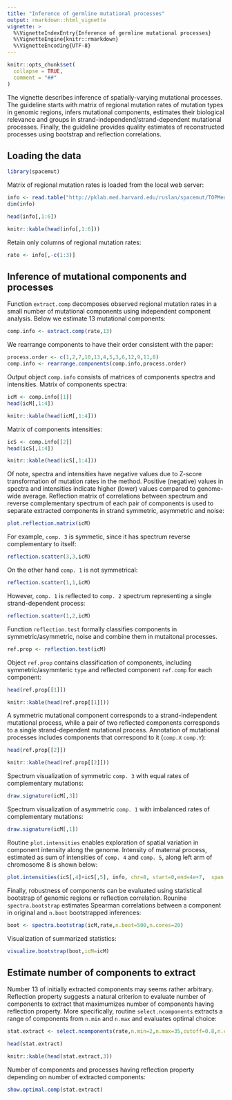 ```yaml
---
title: "Inference of germline mutational processes"
output: rmarkdown::html_vignette
vignette: >
  %\VignetteIndexEntry{Inference of germline mutational processes}
  %\VignetteEngine{knitr::rmarkdown}
  %\VignetteEncoding{UTF-8}
---
```


```r
knitr::opts_chunk$set(
  collapse = TRUE,
  comment = "##"
)
```

The vignette describes inference of spatially-varying mutational processes. The guideline starts with matrix of regional mutation rates of mutation types in genomic regions, infers mutational components, estimates their biological relevance and groups in strand-independend/strand-dependent mutational processes. Finally, the guideline provides quality estimates of reconstructed processes using bootstrap and reflection correlations. 

## Loading the data

```r
library(spacemut)
```

Matrix of regional mutation rates is loaded from the local web server:

```r
info <- read.table("http://pklab.med.harvard.edu/ruslan/spacemut/TOPMed.30kb.txt",header=TRUE)
dim(info)
```

```r
head(info[,1:6])
```

```r
knitr::kable(head(info[,1:6]))
```

Retain only columns of regional mutation rates:
```r
rate <- info[,-c(1:3)]
```

## Inference of mutational components and processes

Function `extract.comp` decomposes observed regional mutation rates in a small number of mutational components using independent component analysis. Below we estimate 13 mutational components:

```r
comp.info <- extract.comp(rate,13)
```

We rearrange components to have their order consistent with the paper:
```r
process.order <- c(1,2,7,10,13,4,5,3,6,12,9,11,8)
comp.info <- rearrange.components(comp.info,process.order)
```


Output object `comp.info` consists of matrices of components spectra  and intensities. Matrix of components spectra:

```r
icM <- comp.info[[1]]
head(icM[,1:4])
```

```r
knitr::kable(head(icM[,1:4]))
```

Matrix of components intensities:

```r
icS <- comp.info[[2]]
head(icS[,1:4])
```

```r
knitr::kable(head(icS[,1:4]))
```


Of note, spectra and intensities have negative values due to Z-score transformation of mutation rates in the method. Positive (negative) values in spectra and intensities indicate higher (lower) values compared to genome-wide average.
Reflection matrix of correlations between spectrum and reverse complementary spectrum of each pair of components is used to separate extracted components in strand symmetric, asymmetric and noise:

```r
plot.reflection.matrix(icM)
```


For example, `comp. 3` is symmetic, since it has spectrum reverse complementary to itself:

```r
reflection.scatter(3,3,icM)
```


On the other hand `comp. 1` is not symmetrical:
```r
reflection.scatter(1,1,icM)
```

However, `comp. 1` is reflected to `comp. 2` spectrum representing a single strand-dependent process:

```r
reflection.scatter(1,2,icM)
```

Function `reflection.test` formally classifies components in symmetric/asymmetric, noise and combine them in mutaitonal processes.

```r
ref.prop <- reflection.test(icM)
```

Object `ref.prop` contains classification of components, including symmetric/asymmteric `type` and reflected component `ref.comp` for each component:
```r
head(ref.prop[[1]])
```

```r
knitr::kable(head(ref.prop[[1]]))
```

A symmetric mutational component corresponds to a strand-independent mutational process, while a pair of two reflected components corresponds to a single strand-dependent mutational process. Annotation of mutational processes includes components that correspond to it (`comp.X` `comp.Y`):

```r
head(ref.prop[[2]])
```

```r
knitr::kable(head(ref.prop[[2]]))
```

Spectrum visualization of symmetric `comp. 3` with equal rates of complementary mutations: 

```r
draw.signature(icM[,3])
```

Spectrum visualization of asymmetric `comp. 1` with imbalanced rates of complementary mutations: 

```r
draw.signature(icM[,1])
```

Routine `plot.intensities` enables exploration of spatial variation in component intensity along the genome. Intensity of maternal process, estimated as sum of intensities of `comp. 4` and `comp. 5`, along left arm of chromosome 8 is shown below:
```r
plot.intensities(icS[,4]+icS[,5], info, chr=8, start=0,end=4e+7,  span.wind=30)
```

Finally, robustness of components can be evaluated using statistical bootstrap of genomic regions or reflection correlation. Rounine  `spectra.bootstrap` estimates Spearman correlations between a component in original and `n.boot` bootstrapped inferences:

```r
boot <- spectra.bootstrap(icM,rate,n.boot=500,n.cores=20)
```

Visualization of summarized statistics:
```r
visualize.bootstrap(boot,icM=icM)
```


## Estimate number of components to extract
Number 13 of initially extracted components may seems rather arbitrary. Reflection property suggests a natural criterion to evaluate number of components to extract that maximumizes number of components having reflection property. More specifically, routine `select.ncomponents` extracts a range of components from `n.min` and `n.max` and evaluates optimal choice:

```r
stat.extract <- select.ncomponents(rate,n.min=2,n.max=35,cutoff=0.8,n.cores=20)

head(stat.extract)
```

```r
knitr::kable(head(stat.extract,3))
```

Number of components and processes having reflection property depending on number of extracted components:
```r
show.optimal.comp(stat.extract)
```





